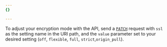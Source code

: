 ```yaml
---
{}

---
```


To adjust your encryption mode with the API, send a [`PATCH`](/api/operations/zone-settings-edit-single-setting) request with `ssl` as the setting name in the URI path, and the `value` parameter set to your desired setting (`off`, `flexible`, `full`, `strict`,`origin_pull`).
